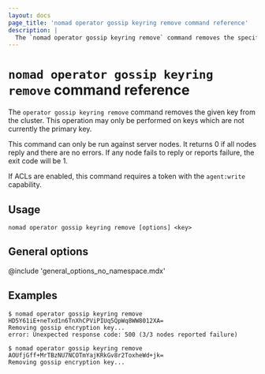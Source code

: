 ```yaml
---
layout: docs
page_title: 'nomad operator gossip keyring remove command reference'
description: |
  The `nomad operator gossip keyring remove` command removes the specified, non-primary gossip encryption key from the cluster.
---
```


# `nomad operator gossip keyring remove` command reference

The `operator gossip keyring remove` command removes the given key
from the cluster. This operation may only be performed on keys which
are not currently the primary key.

This command can only be run against server nodes. It returns 0 if all nodes
reply and there are no errors. If any node fails to reply or reports failure,
the exit code will be 1.

If ACLs are enabled, this command requires a token with the `agent:write`
capability.

## Usage

```plaintext
nomad operator gossip keyring remove [options] <key>
```

## General options

@include 'general_options_no_namespace.mdx'

## Examples

```shell-session
$ nomad operator gossip keyring remove HD5Y61iE+neTxd1n6TnXhCPViPIUq5QpWq8WW8012XA=
Removing gossip encryption key...
error: Unexpected response code: 500 (3/3 nodes reported failure)

$ nomad operator gossip keyring remove AOUfjGff+MrTBzNU7NCOTmYajKRkGv8r2ToxheWd+jk=
Removing gossip encryption key...
```
